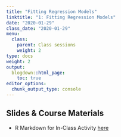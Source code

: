 ```yaml
---
title: "Fitting Regression Models"
linktitle: "1: Fitting Regression Models"
date: "2020-01-29"
class_date: "2020-01-29"
menu:
  class:
    parent: Class sessions
    weight: 2
type: docs
weight: 2
output:
  blogdown::html_page:
    toc: true
editor_options: 
  chunk_output_type: console
---
```


## Slides & Course Materials

- R Markdown for In-Class Activity  [here](http://sds291.netlify.com/02_Activity.Rmd) 
